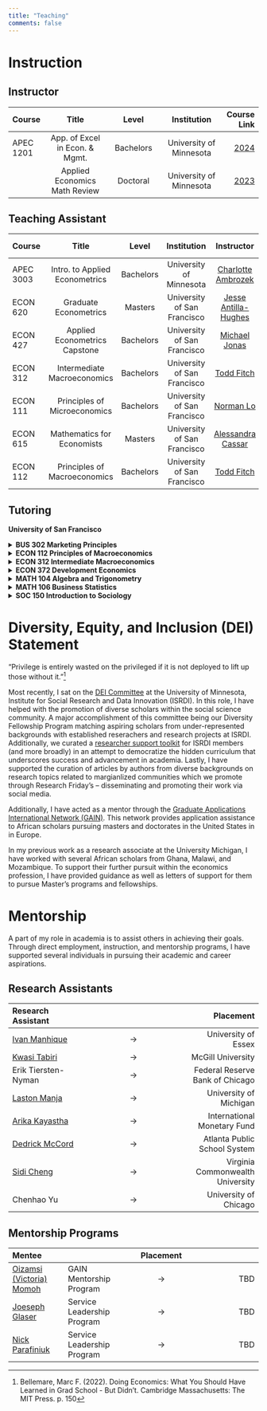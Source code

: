 ```yaml
---
title: "Teaching"
comments: false
---
```


<!-- # Teaching Statement

Forthcoming... -->

<!--

https://docs.google.com/document/d/15bkj6GG60wbiSDvtQFHASi5oDRczDeDC-wvKTeC5A6s/edit
  - student learning goals
  - teaching methods
  - measuring student learning
  - personalization (personal experience shape teaching)
  - addressing diversity in the classroom and technology

 An important element of your teaching statement is self-awareness or reflectiveness. As a starting point, consider:

    How do you adapt your classroom to respond to student population needs?
    How do you consider student needs and feedback in the development of your courses overall?
    How do you motivate and engage students?
    How do you know when your approach is successful?

You want this statement to demonstrate the following to a search committee:

    You have thought through a deliberate approach to course design, content selection, and material delivery (new and potential courses you have taught or are proposing)
    You will continue to develop, learn, and grow as a teacher
    You will consider and engage the needs of the student population at their institution. -->


# Instruction


<!-- My experience in teaching comes from my roles instructing economics and mathematics from the undergraduate level to the doctoral level. -->

<!-- 
## Lecture Notes

- Microeconomic Theory
  - Consumer Behavior
  - Risk and Uncertainty
  - Production
  - Partial Equilbrium and Welfare
  - General Equilbrium
  - Game Theory
- Macroeconomic Theory
- Reduced Form Econometrics
- Structural Econometrics
- Environmental Economics
- Development Economics
- Behavioral Economics
- Bioeconomics -- Evolutionary Pyschology Approach
- History of Economic Thought -->


## Instructor

| Course | Title  | Level |  Institution | Course Link |
| :---        |    :----:   |    :----:   |    :----:   |          ---: |
| APEC 1201 | App. of Excel in Econ. & Mgmt.  | Bachelors |  University of Minnesota | [2024]() |
|           | Applied Economics Math Review  | Doctoral |  University of Minnesota | [2023](https://github.com/mcwayrm/apec_math_review_2023) |



## Teaching Assistant


| Course | Title  | Level |  Institution | Instructor | Course Link |
| :---        |    :----:   |    :----:   |    :----:   |    :----:   |          ---: |
| APEC 3003 | Intro. to Applied Econometrics  | Bachelors |  University of Minnesota | [Charlotte Ambrozek](https://charlotteambrozek.weebly.com/) |  [2023](https://onestop2.umn.edu/pcas/viewCatalogCourse.do?courseId=814054) |
| ECON 620 | Graduate Econometrics  | Masters |  University of San Francisco | [Jesse Antilla-Hughes](https://sites.google.com/site/jesseanttilahughes/) | [2020](https://catalog.usfca.edu/preview_program.php?catoid=22&poid=13244&returnto=3107) |
| ECON 427 | Applied Econometrics Capstone  | Bachelors |  University of San Francisco | [Michael Jonas](https://scholar.google.com/citations?user=c97cvAwAAAAJ&hl=en) | [2020](https://catalog.usfca.edu/preview_course_nopop.php?catoid=22&coid=189556) |
| ECON 312 | Intermediate Macroeconomics  | Bachelors |  University of San Francisco | [Todd Fitch](https://www.usfca.edu/faculty/todd-fitch) | [2020](https://catalog.usfca.edu/preview_course_nopop.php?catoid=22&coid=186549) |
| ECON 111 | Principles of Microeconomics  | Bachelors |  University of San Francisco | [Norman Lo](https://normanlo4319.github.io/Norman_Lo_Web/) | [2020](https://catalog.usfca.edu/preview_course_nopop.php?catoid=22&coid=186538) |
| ECON 615 | Mathematics for Economists  | Masters |  University of San Francisco | [Alessandra Cassar](https://www.alessandracassar.net/) | [2019](https://catalog.usfca.edu/preview_program.php?catoid=22&poid=13244&returnto=3107) |
| ECON 112 | Principles of Macroeconomics  | Bachelors |  University of San Francisco | [Todd Fitch](https://www.usfca.edu/faculty/todd-fitch) | [2019](https://catalog.usfca.edu/preview_course_nopop.php?catoid=22&coid=186539) |



## Tutoring


**University of San Francisco**


<details>
  <summary> <strong> BUS 302 Marketing Principles </strong> </summary>
   <ul>
     <li> Level: Undergraduate Course </li>
     <li><a href="https://catalog.usfca.edu/preview_course_nopop.php?catoid=35&coid=530317" target="_blank">Course Link</a></li>
   </ul>
</details>  

<details>
  <summary> <strong> ECON 112 Principles of Macroeconomics </strong> </summary>
   <ul>
     <li> Level: Undergraduate Course </li>
     <li><a href="https://catalog.usfca.edu/preview_course_nopop.php?catoid=22&coid=186539" target="_blank">Course Link</a></li>
   </ul>
</details> 

<details>
  <summary> <strong> ECON 312 Intermediate Macroeconomics </strong> </summary>
   <ul>
     <li> Level: Undergraduate Course </li>
     <li><a href="https://catalog.usfca.edu/preview_course_nopop.php?catoid=22&coid=186549" target="_blank">Course Link</a></li>
   </ul>
</details> 

<details>
  <summary> <strong> ECON 372 Development Economics </strong> </summary>
   <ul>
     <li> Level: Undergraduate Course </li>
     <li><a href="https://catalog.usfca.edu/preview_course_nopop.php?catoid=22&coid=186554" target="_blank">Course Link</a></li>
   </ul>
</details> 

<details>
  <summary> <strong> MATH 104 Algebra and Trigonometry </strong> </summary>
   <ul>
     <li> Level: Undergraduate Course </li>
     <li><a href="https://catalog.usfca.edu/preview_course_nopop.php?catoid=35&coid=531753" target="_blank">Course Link</a></li>
   </ul>
</details> 

<details>
  <summary> <strong> MATH 106 Business Statistics </strong> </summary>
   <ul>
     <li> Level: Undergraduate Course </li>
     <li><a href="https://catalog.usfca.edu/preview_program.php?catoid=22&poid=34872&returnto=3104" target="_blank">Course Link</a></li>
   </ul>
</details> 


<details>
  <summary> <strong> SOC 150 Introduction to Sociology </strong> </summary>
   <ul>
     <li> Level: Undergraduate Course </li>
     <li><a href="https://catalog.usfca.edu/preview_course_nopop.php?catoid=22&coid=188652" target="_blank">Course Link</a></li>
   </ul>
</details> 


# Diversity, Equity, and Inclusion (DEI) Statement

<!-- ## Knowledge and Understanding of DEI -->

<!-- 
- Diversity with respect to different identities: ethnic, socioeconomic, racial, gender, sexual orientation, disability, and cultural differences
- Personal experience or perspective. 
- Demographic data related to diversity in higher education.
- Distinctions and connections between diversity, equity, inclusion, and belonging.
- Core values that every faculty member should actively contribute to.

References to important aspects of DEI. [^1]


[^1]: My reference. -->

"Privilege is entirely wasted on the privileged if it is not deployed to lift up those without it."[^1]

[^1]:  Bellemare, Marc F. (2022). Doing Economics: What You Should Have Learned in Grad School - But Didn't. Cambridge Massachusetts: The MIT Press. p. 150


<!-- ## Track Record on DEI -->

<!-- - Describes multiple activities in depth, with detailed information about both their role in the activities and the outcomes. Activities may span research, teaching and service, and could include applying their research skills or expertise to investigating diversity, equity, inclusion, and belonging.
- Organized or spoken at workshops or other events (depending on career stage) aimed at increasing others' understanding of diversity, equity, inclusion, and belonging as one aspect of their track record.

In my previous work as a research associate at the University Michigan, I have worked with several african scholars from Ghana, Malawi, and Mozambique. To support their further pursuit wihtin the economic field, I have provided guidance and provided letters of support for them to pursue Master's programs and fellowships. -->


Most recently, I sat on the [DEI Committee](https://isrdi.umn.edu/equity-diversity/dei) at the University of Minnesota, Institute for Social Research and Data Innovation (ISRDI). In this role, I have helped with the promotion of diverse scholars within the social science community. A major accomplishment of this committee being our Diversity Fellowship Program matching aspiring scholars from under-represented backgrounds with established reserachers and research projects at ISRDI. Additionally, we curated a [researcher support toolkit](https://isrdi.umn.edu/researcher-toolkit) for ISRDI members (and more broadly) in an attempt to democratize the hidden curriculum that underscores success and advancement in academia. Lastly, I have supported the curation of articles by authors from diverse backgrounds on research topics related to margianlized communities which we promote through Research Friday's -- disseminating and promoting their work via social media.

Additionally, I have acted as a mentor through the [Graduate Applications International Network (GAIN)](https://gain-network.net/mentors). This network provides application assistance to African scholars pursuing masters and doctorates in the United States in in Europe. 

In my previous work as a research associate at the University Michigan, I have worked with several African scholars from Ghana, Malawi, and Mozambique. To support their further pursuit within the economics profession, I have provided guidance as well as letters of support for them to pursue Master's programs and fellowships.


<!-- ## Plans for Advancing DEI -->

<!-- - Include a section on promoting pursuing a PhD for underrepresented groups in introductory economics course.
- Add a resources page to my personal website to democractize resources within the economics profession to level the playing field for those from under-resourced communities
- Continue to collaborate with partners within LMIC countries for my fieldwork. In doing so, promote their advancement within the field and encourage their collaboration as coauthors on relevant research.  -->

<!-- Forthcoming... -->




# Mentorship

A part of my role in academia is to assist others in achieving their goals. Through direct employment, instruction, and mentorship programs, I have supported several individuals in pursuing their academic and career aspirations. 

<!--
 
## Doctoral Thesis

| Year       | [Ivan Manhique](https://www.researchgate.net/profile/Ivan-Manhique) | Thesis Title | &rarr; | University of Essex |
| :---        | :---        | :---        |    :----:   |          ---: |
| Year        | [Ivan Manhique](https://www.researchgate.net/profile/Ivan-Manhique) |  Thesis Title | &rarr; | University of Essex |

    
## Masters Thesis

| Year       | [Ivan Manhique](https://www.researchgate.net/profile/Ivan-Manhique) | Thesis Title | &rarr; | University of Essex |
| :---        | :---        | :---        |    :----:   |          ---: |
| Year        | [Ivan Manhique](https://www.researchgate.net/profile/Ivan-Manhique) |  Thesis Title | &rarr; | University of Essex |
    
## Undergraduate Thesis

| Year       | [Ivan Manhique](https://www.researchgate.net/profile/Ivan-Manhique) | Thesis Title | &rarr; | University of Essex |
| :---        | :---        | :---        |    :----:   |          ---: |
| Year        | [Ivan Manhique](https://www.researchgate.net/profile/Ivan-Manhique) |  Thesis Title | &rarr; | University of Essex |

-->

## Research Assistants

| Research Assistant |  | Placement |
| :---        |    :----:   |          ---: |
| [Ivan Manhique](https://www.researchgate.net/profile/Ivan-Manhique) | &rarr; | University of Essex |
| [Kwasi Tabiri](https://gh.linkedin.com/kwasi-gyabaa-tabiri-143021a1) | &rarr; | McGill University |
| Erik Tiersten-Nyman | &rarr; | Federal Reserve Bank of Chicago |
| [Laston Manja](https://laston-manja.github.io/) | &rarr; | University of Michigan |
| [Arika Kayastha](https://www.linkedin.com/in/arika-kayastha) | &rarr; | International Monetary Fund |
| [Dedrick McCord](https://www.linkedin.com/in/dedrick-mccord-73699aaa) | &rarr; | Atlanta Public School System |
| [Sidi Cheng](https://wilder.vcu.edu/people/doctoral-students/sidi-cheng.html) | &rarr; | Virginia Commonwealth University |
| Chenhao Yu | &rarr; | University of Chicago |


## Mentorship Programs

| Mentee |  | Placement |
| :---        | :---        |    :----:   |          ---: |
| [Oizamsi (Victoria) Momoh]() | GAIN Mentorship Program | &rarr; | TBD |
| [Joeseph Glaser](https://www.linkedin.com/in/joseph-glaser-284455265) | Service Leadership Program | &rarr; | TBD |
| [Nick Parafiniuk](https://dspslu.wixsite.com/website-1/contact-us-1) | Service Leadership Program | &rarr; | TBD |